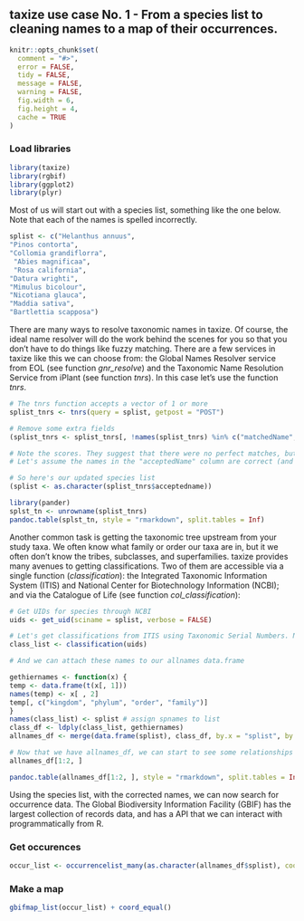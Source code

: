 ## taxize use case No. 1 - From a species list to cleaning names to a map of their occurrences.

```r
knitr::opts_chunk$set(
  comment = "#>",
  error = FALSE,
  tidy = FALSE,
  message = FALSE,
  warning = FALSE,
  fig.width = 6,
  fig.height = 4,
  cache = TRUE
)
```


### Load libraries

```r
library(taxize)
library(rgbif)
library(ggplot2)
library(plyr)
```

Most of us will start out with a species list, something like the one below. Note that each of the names is spelled incorrectly.

```r
splist <- c("Helanthus annuus",
"Pinos contorta",
"Collomia grandiflorra",
 "Abies magnificaa",
 "Rosa california",
"Datura wrighti",
"Mimulus bicolour",
"Nicotiana glauca",
"Maddia sativa",
"Bartlettia scapposa")
```

There are many ways to resolve taxonomic names in taxize. Of course, the ideal name resolver will do the work behind the scenes for you so that you don't have to do things like fuzzy matching. There are a few services in taxize like this we can choose from: the Global Names Resolver service from EOL (see function *gnr_resolve*) and the Taxonomic Name Resolution Service from iPlant (see function *tnrs*). In this case let's use the function *tnrs*.

```r
# The tnrs function accepts a vector of 1 or more
splist_tnrs <- tnrs(query = splist, getpost = "POST")

# Remove some extra fields
(splist_tnrs <- splist_tnrs[, !names(splist_tnrs) %in% c("matchedName", "annotations", "uri")])

# Note the scores. They suggest that there were no perfect matches, but they were all very close, ranging from 0.77 to 0.99 (1 is the highest). 
# Let's assume the names in the "acceptedName" column are correct (and they should be).

# So here's our updated species list
(splist <- as.character(splist_tnrs$acceptedname))
```

```r
library(pander)
splst_tn <- unrowname(splist_tnrs)
pandoc.table(splst_tn, style = "rmarkdown", split.tables = Inf)
```

Another common task is getting the taxonomic tree upstream from your study taxa. We often know what family or order our taxa are in, but it we often don't know the tribes, subclasses, and superfamilies. taxize provides many avenues to getting classifications. Two of them are accessible via a single function (*classification*): the Integrated Taxonomic Information System (ITIS) and National Center for Biotechnology Information (NCBI); and via the Catalogue of Life (see function *col_classification*):

```r
# Get UIDs for species through NCBI
uids <- get_uid(sciname = splist, verbose = FALSE)

# Let's get classifications from ITIS using Taxonomic Serial Numbers. Note that we could use uBio instead.
class_list <- classification(uids)

# And we can attach these names to our allnames data.frame

gethiernames <- function(x) {
temp <- data.frame(t(x[, 1]))
names(temp) <- x[ , 2]
temp[, c("kingdom", "phylum", "order", "family")]
}
names(class_list) <- splist # assign spnames to list
class_df <- ldply(class_list, gethiernames)
allnames_df <- merge(data.frame(splist), class_df, by.x = "splist", by.y = ".id")

# Now that we have allnames_df, we can start to see some relationships among species simply by their shared taxonomic names
allnames_df[1:2, ]
```

```r
pandoc.table(allnames_df[1:2, ], style = "rmarkdown", split.tables = Inf)
```

Using the species list, with the corrected names, we can now search for occurrence data. The Global Biodiversity Information Facility (GBIF) has the largest collection of records data, and has a  API that we can interact with programmatically from R.


### Get occurences 

```r
occur_list <- occurrencelist_many(as.character(allnames_df$splist), coordinatestatus = TRUE, maxresults = 50,  fixnames = "change")
```

### Make a map

```r
gbifmap_list(occur_list) + coord_equal()
```
